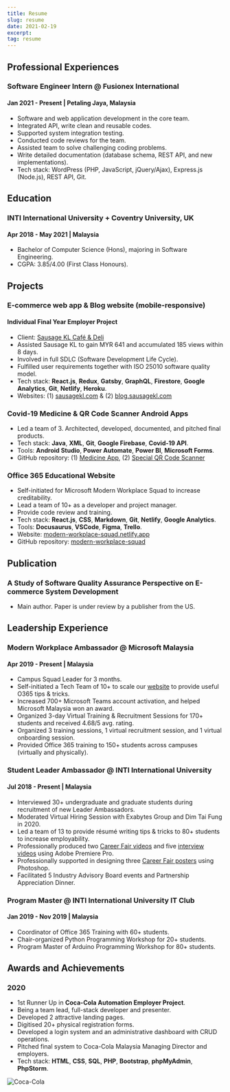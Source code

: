 ```yaml
---
title: Resume
slug: resume
date: 2021-02-19
excerpt: 
tag: resume
---
```


<!--
date must be: 2000-01-01
NOT: 2000-1-1 -->

<!-- https://www.gatsbyjs.com/blog/2017-07-19-creating-a-blog-with-gatsby/#writing-our-first-markdown-blog-post -->
<!-- https://github.com/gatsbyjs/gatsby/issues/3460 -->
<!-- https://mdxjs.com/getting-started#mdx -->

## Professional Experiences
        
### Software Engineer Intern @ Fusionex International
        
#### Jan 2021 - Present | Petaling Jaya, Malaysia

- Software and web application development in the core team.
- Integrated API, write clean and reusable codes.
- Supported system integration testing.
- Conducted code reviews for the team.
- Assisted team to solve challenging coding problems.
- Write detailed documentation (database schema, REST API, and new implementations).
- Tech stack: WordPress (PHP, JavaScript, jQuery/Ajax), Express.js (Node.js), REST API, Git.

<!-- Education -->

## Education

### INTI International University + Coventry University, UK

#### Apr 2018 - May 2021 | Malaysia

- Bachelor of Computer Science (Hons), majoring in Software Engineering.
- CGPA: 3.85/4.00 (First Class Honours).

<!-- Projects -->

## Projects

### E-commerce web app & Blog website (mobile-responsive)

#### Individual Final Year Employer Project

- Client: [Sausage KL Café & Deli](https://www.tripadvisor.com.my/Restaurant_Review-g298570-d15042368-Reviews-Sausage_KL_Cafe_Deli-Kuala_Lumpur_Wilayah_Persekutuan.html)
- Assisted Sausage KL to gain MYR 641 and accumulated 185 views within 8 days.
- Involved in full SDLC (Software Development Life Cycle).
- Fulfilled user requirements together with ISO 25010 software quality model.
- Tech stack: **React.js**, **Redux**, **Gatsby**, **GraphQL**, **Firestore**, **Google Analytics**, **Git**, **Netlify**, **Heroku**.
- Websites: (1) [sausagekl.com](http://www.sausagekl.com/) & (2) [blog.sausagekl.com](https://www.blog.sausagekl.com/)

### Covid-19 Medicine & QR Code Scanner Android Apps

- Led a team of 3. Architected, developed, documented, and pitched final products.
- Tech stack: **Java**, **XML**, **Git**, **Google Firebase**, **Covid-19 API**.
- Tools: **Android Studio**, **Power Automate**, **Power BI**, **Microsoft Forms**.
- GitHub repository: (1) [Medicine App](https://github.com/cyeehan/medicine-covid-19-health-check), (2) [Special QR Code Scanner](https://github.com/cyeehan/medicine-qr-code-scanner)

### Office 365 Educational Website
- Self-initiated for Microsoft Modern Workplace Squad to increase creditability.
- Lead a team of 10+ as a developer and project manager. 
- Provide code review and training. 
- Tech stack: **React.js**, **CSS**, **Markdown**, **Git**, **Netlify**, **Google Analytics**.
- Tools: **Docusaurus**, **VSCode**, **Figma**, **Trello**.
- Website: [modern-workplace-squad.netlify.app](https://modern-workplace-squad.netlify.app/)
- GitHub repository: [modern-workplace-squad](https://github.com/cyeehan/modern-workplace-squad)


<!-- Publication -->

## Publication

### A Study of Software Quality Assurance Perspective on E-commerce System Development

- Main author. Paper is under review by a publisher from the US.

<!-- Leadership experience -->

## Leadership Experience

### Modern Workplace Ambassador @ Microsoft Malaysia

#### Apr 2019 - Present | Malaysia

- Campus Squad Leader for 3 months.
- Self-initiated a Tech Team of 10+ to scale our [website](https://modern-workplace-squad.netlify.app/) to provide useful O365 tips & tricks.
- Increased 700+ Microsoft Teams account activation, and helped Microsoft Malaysia won an award.
- Organized 3-day Virtual Training & Recruitment Sessions for 170+ students and received 4.68/5 avg. rating.
- Organized 3 training sessions, 1 virtual recruitment session, and 1 virtual onboarding session.
- Provided Office 365 training to 150+ students across campuses (virtually and physically).

### Student Leader Ambassador @ INTI International University

#### Jul 2018 - Present | Malaysia

- Interviewed 30+ undergraduate and graduate students during recruitment of new Leader Ambassadors.
- Moderated Virtual Hiring Session with Exabytes Group and Dim Tai Fung in 2020.
- Led a team of 13 to provide résumé writing tips & tricks to 80+ students to increase employability.
- Professionally produced two [Career Fair videos](https://www.facebook.com/intiiu.cs/videos) and five [interview videos](https://www.facebook.com/intiiu.cs/videos) using Adobe Premiere Pro.
- Professionally supported in designing three [Career Fair posters](https://www.facebook.com/intiiu.cs/photos) using Photoshop.
- Facilitated 5 Industry Advisory Board events and Partnership Appreciation Dinner.

### Program Master @ INTI International University IT Club

#### Jan 2019 - Nov 2019 | Malaysia

- Coordinator of Office 365 Training with 60+ students.
- Chair-organized Python Programming Workshop for 20+ students.
- Program Master of Arduino Programming Workshop for 80+ students.

<!-- Awards and Achievements -->

## Awards and Achievements

### 2020

- 1st Runner Up in **Coca-Cola Automation Employer Project**.
- Being a team lead, full-stack developer and presenter.
- Developed 2 attractive landing pages.
- Digitised 20+ physical registration forms.
- Developed a login system and an administrative dashboard with CRUD operations.
- Pitched final system to Coca-Cola Malaysia Managing Director and employers.
- Tech stack: **HTML**, **CSS**, **SQL**, **PHP**, **Bootstrap**, **phpMyAdmin**, **PhpStorm**.

![Coca-Cola](../../../img/coca-cola.jpg)
